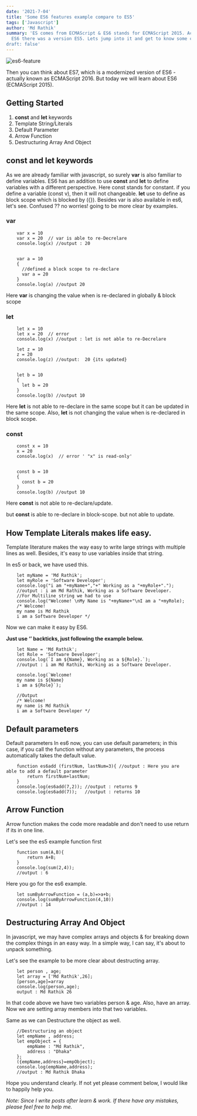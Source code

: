 ```yaml
---
date: '2021-7-04'
title: 'Some ES6 features example compare to ES5'
tags: ['Javascript']
author: 'Md Rathik'
summary: 'ES comes from ECMAScript & ES6 stands for ECMAScript 2015. Actually, before
  ES6 there was a version ES5. Lets jump into it and get to know some coolest things.
draft: false'
---
```


![es6-feature](https://images.unsplash.com/photo-1617471346061-5d329ab9c574?ixid=MnwxMjA3fDB8MHxwaG90by1wYWdlfHx8fGVufDB8fHx8&ixlib=rb-1.2.1&auto=format&fit=crop&w=1470&q=80)

Then you can think about ES7, which is a modernized version of ES6 -actually known as ECMAScript 2016. But today we will learn about ES6 (ECMAScript 2015).

## Getting Started

1. **const** and **let** keywords
2. Template String/Literals
3. Default Parameter
4. Arrow Function
5. Destructuring Array And Object

## const and let keywords

As we are already familiar with javascript, so surely **var** is also familiar to define variables. ES6 has an addition to use **const** and **let** to define variables with a different perspective. Here const stands for constant. if you define a variable (const v), then it will not changeable. **let** use to define as block scope which is blocked by ({}). Besides var is also available in es6, let's see. Confused ?? no worries! going to be more clear by examples.

### var

```
    var x = 10
    var x = 20  // var is able to re-Decrelare
    console.log(x) //output : 20


    var a = 10
    {
      //defined a block scope to re-declare
      var a = 20
    }
    console.log(a) //output 20
```

Here **var** is changing the value when is re-declared in globally & block scope

### let

```
    let x = 10
    let x = 20  // error
    console.log(x) //output : let is not able to re-Decrelare

    let z = 10
    z = 20
    console.log(z) //output:  20 {its updated}


    let b = 10
    {
      let b = 20
    }
    console.log(b) //output 10
```

Here **let** is not able to re-declare in the same scope but it can be updated in the same scope. Also, **let** is not changing the value when is re-declared in block scope.

### const

```
    const x = 10
    x = 20
    console.log(x)  // error ' "x" is read-only'


    const b = 10
    {
      const b = 20
    }
    console.log(b) //output 10
```

Here **const** is not able to re-declare/update.

but **const** is able to re-declare in block-scope. but not able to update.

## How Template Literals makes life easy.

Template literature makes the way easy to write large strings with multiple lines as well. Besides, it's easy to use variables inside that string.

In es5 or back, we have used this.

```
    let myName = 'Md Rathik';
    let myRole = 'Software Developer';
    console.log("i am "+myName+","+" Working as a "+myRole+".");
    //output : i am Md Rathik, Working as a Software Developer.
    //For Multiline string we had to use
    console.log("Welcome! \nMy Name is "+myName+"\nI am a "+myRole);
    /* Welcome!
    my name is Md Rathik
    i am a Software Developer */
```

Now we can make it easy by ES6.

**Just use ‘’ backticks, just following the example below.**

```
    let Name = 'Md Rathik';
    let Role = 'Software Developer';
    console.log(`I am ${Name}, Working as a ${Role}.`);
    //output : i am Md Rathik, Working as a Software Developer.

    console.log(`Welcome!
    my name is ${Name}
    i am a ${Role}`);

    //Output
    /* Welcome!
    my name is Md Rathik
    i am a Software Developer */
```

## Default parameters

Default parameters In es6 now, you can use default parameters; in this case, if you call the function without any parameters, the process automatically takes the default value.

```
    function es6add (firstNum, lastNum=3){ //output : Here you are able to add a default parameter
        return firstNum+lastNum;
    }
    console.log(es6add(7,2)); //output : returns 9
    console.log(es6add(7));   //output : returns 10
```

## Arrow Function

Arrow function makes the code more readable and don't need to use return if its in one line.

Let's see the es5 example function first

```
    function sum(A,B){
        return A+B;
    }
    console.log(sum(2,4));
    //output : 6
```

Here you go for the es6 example.

```
    let sumByArrowFunction = (a,b)=>a+b;
    console.log(sumByArrowFunction(4,10))
    //output : 14
```

## Destructuring Array And Object

In javascript, we may have complex arrays and objects & for breaking down the complex things in an easy way. In a simple way, I can say, it's about to unpack something.

Let's see the example to be more clear about destructing array.

```
    let person , age;
    let array = ['Md Rathik',26];
    [person,age]=array
    console.log(person,age);
    output : Md Rathik 26
```

In that code above we have two variables person & age. Also, have an array. Now we are setting array members into that two variables.

Same as we can Destructure the object as well.

```
    //Destructuring an object
    let empName , address;
    let empObject = {
        empName : "Md Rathik",
        address : "Dhaka"
    };
    ({empName,address}=empObject);
    console.log(empName,address);
    //output : Md Rathik Dhaka
```

Hope you understand clearly. If not yet please comment below, I would like to happily help you.

_Note: Since I write posts after learn & work. If there have any mistakes, please feel free to help me._
